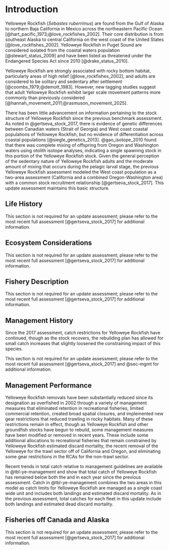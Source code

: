 \clearpage

# Introduction

Yelloweye Rockfish (*Sebastes ruberrimus*) are found from the Gulf of Alaska to northern Baja California in Mexico across the northeastern Pacific Ocean [@hart_pacific_1973;@love_rockfishes_2002]. Their core distribution is from southeast Alaska to central California on the west coast of the United States [@love_rockfishes_2002]. Yelloweye Rockfish in Puget Sound are considered isolated from the coastal waters population [@stewart_status_2009] and have been listed as threatened under the Endangered Species Act since 2010 [@drake_status_2010]. 

Yelloweye Rockfish are strongly associated with rocky bottom habitat, particularly areas of high relief [@love_rockfishes_2002], and adults are considered to be solitary and sedentary after settlement [@coombs_1979;@demott_1983]. However, new tagging studies suggest that adult Yelloweye Rockfish exhibit larger scale movement patterns more commonly than previously considered [@hannah_movement_2011;@rasmuson_movement_2025]. 

There has been little advancement on information pertaining to the stock structure of Yelloweye Rockfish since the previous benchmark assessment. As noted in @gertseva_stock_2017, there is evidence of genetic differences between Canadian waters (Strait of Georgia) and West coast coastal populations of Yelloweye Rockfish, but no evidence of differentiation across coastal populations [@siegle_genetics_2013]. @gao_isotope_2010 found that there was complete mixing of offspring from Oregon and Washington waters using otolith isotope analyses, indicating a single spawning stock in this portion of the Yelloweye Rockfish stock. Given the general perception of the sedentary nature of Yelloweye Rockfish adults and the moderate amount of mixing that occurs during the pelagic larval stage, the previous Yelloweye Rockfish assessment modeled the West coast population as a two-area assessment (California and a combined Oregon-Washington area) with a common stock recruitment relationship [@gertseva_stock_2017]. This update assessment maintains this basic structure.  

<!-- Scientific name, distribution, the basis for the choice of stock structure, including regional differences in life history or other biological characteristics that should form the basis of management units.  -->

## Life History

This section is not required for an update assessment; please refer to the most recent full assessment [@gertseva_stock_2017] for additional information.

## Ecosystem Considerations

This section is not required for an update assessment; please refer to the most recent full assessment [@gertseva_stock_2017] for additional information.

## Fishery Description

 This section is not required for an update assessment; please refer to the most recent full assessment [@gertseva_stock_2017] for additional information.

## Management History

Since the 2017 assessment, catch restrictions for Yelloweye Rockfish have continued, though as the stock recovers, the rebuilding plan has allowed for small catch increases that slightly loosened the constraining impact of this species.

This section is not required for an update assessment; please refer to the most recent full assessment [@gertseva_stock_2017] and @sec-mgmt for additional information.

## Management Performance{#sec-mgmt}

Yelloweye Rockfish removals have been substantially reduced since its designation as overfished in 2002 through a variety of management measures that eliminated retention in recreational fisheries, limited commercial retention, created broad spatial closures, and implemented new gear restrictions that reduced trawling in rocky habitats. Many of these restrictions remain in effect, though as Yelloweye Rockfish and other groundfish stocks have begun to rebuild, some management measures have been modified or removed in recent years. These include some additional allocations to recreational fisheries that remain constrained by Yelloweye Rockfish estimated discard mortality, the recent removal of the Yelloweye \gls{rca} for the trawl sector off of California and Oregon, and eliminating some gear restrictions in the RCAs for the non-trawl sector. 

Recent trends in total catch relative to management guidelines are available in @tbl-ye-management and show that total catch of Yelloweye Rockfish has remained below both the \gls{ofl} and \gls{acl} in each year since the previous assessment. Catch in @tbl-ye-management combines the two areas in this model as catch limits for Yelloweye Rockfish are managed as a single coast wide unit and includes both landings and estimated discard mortality. As in the previous assessment, total catches for each fleet in this update include both landings and estimated dead discard mortality. 

<!-- Management performance, including a table or tables comparing Overfishing Limit (OFL), Acceptable Biological Catch (ABC), Annual Catch Limit (ACL), landings, and catch (i.e., landings plus discard) for each area and year. Groundfish assessments that estimate dead discarded catch must include a disclaimer noting that total mortality estimates from the WCGOP and from the stock assessment may differ due to the use of different methods. Investigation into how these methods differ is beyond the scope of a benchmark assessment. The rationale for modeling discard mortality can also be provided. This should be included in all update assessments.  -->

## Fisheries off Canada and Alaska

This section is not required for an update assessment; please refer to the most recent full assessment [@gertseva_stock_2017] for additional information.
